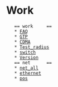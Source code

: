 = Work =
	== work 	==
	* [[FAQ]]
	* [[GTP]]
	* [[CDMA]]
	* [[Test_radius]]
	* [[switch]]
	* [[Version]]
	== net		==
	* [[net_all]]
	* [[ethernet]]
	* [[pos]]
